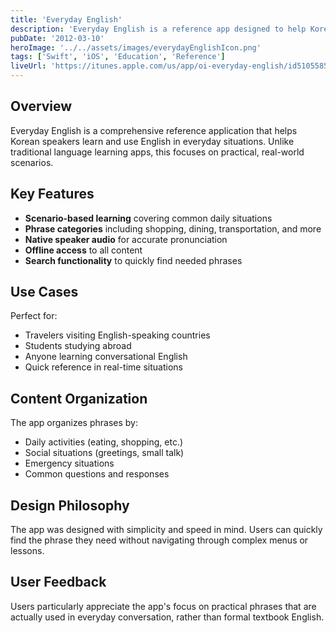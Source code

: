 ```yaml
---
title: 'Everyday English'
description: 'Everyday English is a reference app designed to help Korean speakers navigate real-world English with ease.'
pubDate: '2012-03-10'
heroImage: '../../assets/images/everydayEnglishIcon.png'
tags: ['Swift', 'iOS', 'Education', 'Reference']
liveUrl: 'https://itunes.apple.com/us/app/oi-everyday-english/id510558562?mt=8'
---
```


## Overview

Everyday English is a comprehensive reference application that helps Korean speakers learn and use English in everyday situations. Unlike traditional language learning apps, this focuses on practical, real-world scenarios.

## Key Features

- **Scenario-based learning** covering common daily situations
- **Phrase categories** including shopping, dining, transportation, and more
- **Native speaker audio** for accurate pronunciation
- **Offline access** to all content
- **Search functionality** to quickly find needed phrases

## Use Cases

Perfect for:

- Travelers visiting English-speaking countries
- Students studying abroad
- Anyone learning conversational English
- Quick reference in real-time situations

## Content Organization

The app organizes phrases by:

- Daily activities (eating, shopping, etc.)
- Social situations (greetings, small talk)
- Emergency situations
- Common questions and responses

## Design Philosophy

The app was designed with simplicity and speed in mind. Users can quickly find the phrase they need without navigating through complex menus or lessons.

## User Feedback

Users particularly appreciate the app's focus on practical phrases that are actually used in everyday conversation, rather than formal textbook English.
